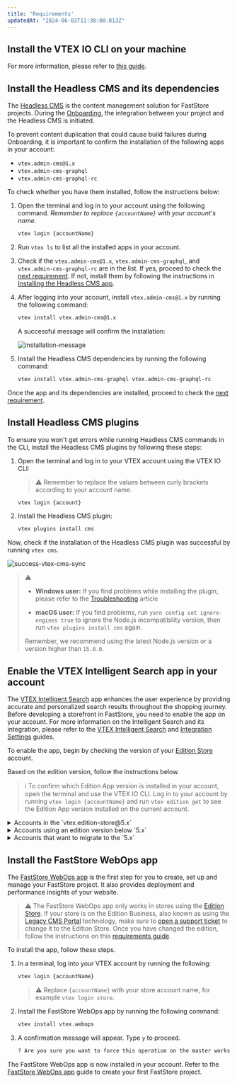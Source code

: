 ```yaml
---
title: 'Requirements'
updatedAt: "2024-06-03T11:30:00.813Z"
---
```


<Steps>

## Install the VTEX IO CLI on your machine

For more information, please refer to [this guide](https://developers.vtex.com/vtex-developer-docs/docs/vtex-io-documentation-vtex-io-cli-installation-and-command-reference).

## Install the Headless CMS and its dependencies

The [Headless CMS](https://developers.vtex.com/docs/guides/faststore/headless-cms-overview) is the content management solution for FastStore projects. During the [Onboarding](https://developers.vtex.com/docs/guides/faststore/getting-started-overview),
the integration between your project and the Headless CMS is initiated.

To prevent content duplication that could cause build failures during Onboarding, it is important to confirm the installation of the following apps in your account: 
- `vtex.admin-cms@1.x`
- `vtex.admin-cms-graphql`
- `vtex.admin-cms-graphql-rc`

To check whether you have them installed, follow the instructions below:

1. Open the terminal and log in to your account using the following command. *Remember to replace `{accountName}` with your account's name.*

    ```bash
    vtex login {accountName}
    ```

2. Run `vtex ls` to list all the installed apps in your account.
3. Check if the `vtex.admin-cms@1.x`, `vtex.admin-cms-graphql`, and `vtex.admin-cms-graphql-rc` are in the list.
If yes, proceed to check the [next requirement](https://developers.vtex.com/docs/guides/faststore/getting-started-requirements#install-headless-cms-plugins). If not, install them by following the instructions in [Installing the Headless CMS app](https://developers.vtex.com/docs/guides/faststore/getting-started-requirements#installing-the-headless-cms-app-and-its-dependencies).

4. After logging into your account, install `vtex.admin-cms@1.x` by running the following command:

    ```bash
    vtex install vtex.admin-cms@1.x
    ```

    A successful message will confirm the installation:

    ![installation-message](https://vtexhelp.vtexassets.com/assets/docs/src/cms-install___7144afabf5a895ba92905926808507b2.png)

5. Install the Headless CMS dependencies by running the following command:

    ```bash
    vtex install vtex.admin-cms-graphql vtex.admin-cms-graphql-rc
    ```

Once the app and its dependencies are installed, proceed to check the [next requirement](https://developers.vtex.com/docs/guides/faststore/getting-started-requirements#install-headless-cms-plugins).

## Install Headless CMS plugins

To ensure you won't get errors while running Headless CMS commands in the CLI, install the Headless CMS plugins by following these steps:

1. Open the terminal and log in to your VTEX account using the VTEX IO CLI:

    > ⚠️ Remember to replace the values between curly brackets according to your account name.

    ```bash
    vtex login {account}
    ```

2. Install the Headless CMS plugin:

    ```bash
    vtex plugins install cms
    ```

Now, check if the installation of the Headless CMS plugin was successful by running `vtex cms`.

![success-vtex-cms-sync](https://vtexhelp.vtexassets.com/assets/docs/src/faststore-vtex-cms___460365970fb39c94e300b9fbd497e17e.png)

> ⚠️
>
> - **Windows user:** If you find problems while installing the plugin, please refer to the [Troubleshooting](https://developers.vtex.com/docs/guides/faststore/troubleshooting-error-installing-headless-cms) article
>
> - **macOS user:** If you find problems, run `yarn config set ignore-engines true` to ignore the Node.js incompatibility version, then run `vtex plugins install cms` again.
>
> Remember, we recommend using the latest Node.js version or a version higher than `15.0.0`.

## Enable the VTEX Intelligent Search app in your account

The [VTEX Intelligent Search](https://help.vtex.com/tracks/vtex-intelligent-search) app enhances the user experience by providing accurate and personalized search results throughout the shopping journey.
Before developing a storefront in FastStore, you need to enable the app on your account. For more information on the Intelligent Search and its integration, please refer to the [VTEX Intelligent Search](https://help.vtex.com/tracks/vtex-intelligent-search) and [Integration Settings](https://help.vtex.com/en/tracks/vtex-intelligent-search--19wrbB7nEQcmwzDPl1l4Cb/6wKQgKmu2FT6084BJT7z5V) guides.

To enable the app, begin by checking the version of your [Edition Store](https://developers.vtex.com/docs/guides/vtex-io-documentation-edition-app) account.

Based on the edition version, follow the instructions below.

> ℹ️ To confirm which Edition App version is installed in your account, open the terminal and use the VTEX IO CLI. Log in to your account by running `vtex login {accountName}` and run `vtex edition get` to see the Edition App version installed on the current account.

<details>
<summary>Accounts in the `vtex.edition-store@5.x`</summary>

If your account is using the `vtex.edition-store@5.x` major, the VTEX Intelligent Search app is already included, and you need to integrate the app via VTEX Admin.

To integrate the VTEX Intelligent Search, go to the VTEX Admin and access **Store Settings > Intelligent Search > Integrations** and click on `START INTEGRATION`.

</details>

<details>
<summary>Accounts using an edition version below `5.x`</summary>

1. In the VTEX IO CLI, log in to your VTEX account by running `vtex login {accountName}`. *Remember to replace the value between brackets with your account name.*
2. If the VTEX Intelligent Search app is not installed in your account, run the following for Intelligent Search:

    ```bash
    vtex install vtex.search-resolver@1.x vtex.admin-search@1.x
    ```

After successfully installing the app, integrate it by accessing the VTEX Admin, go to **Store Settings > Intelligent Search > Integrations**, and click on `START INTEGRATION`.

</details>

<details>
<summary>Accounts that want to migrate to the `5.x`</summary>

If you are using a different major version and want to migrate, please [open a ticket with VTEX Support](https://help.vtex.com/en/support) and request the installation of the Edition app `vtex.edition-store@5.x`.

</details>

## Install the FastStore WebOps app

The [FastStore WebOps app](https://developers.vtex.com/docs/guides/faststore/1-onboarding-overview) is the first step for you to create, set up and manage your FastStore project. It also provides deployment and performance insights of your website.

> ⚠️ The FastStore WebOps app only works in stores using the [Edition Store](https://developers.vtex.com/docs/guides/vtex-io-documentation-edition-app#list-of-native-edition-apps). If your store is on the Edition Business, also known as using the [Legacy CMS Portal](https://help.vtex.com/es/tracks/cms--2YcpgIljVaLVQYMzxQbc3z/1oN446gRGcR2s70RvBCAmj) technology, make sure to [open a support ticket](https://help-tickets.vtex.com/smartlink/sso/login/zendesk) to change it to the Edition Store.
Once you have changed the edition, follow the instructions on this [requirements guide](https://developers.vtex.com/docs/guides/faststore/getting-started-requirements#install-the-vtex-io-cli-on-your-machine).

To install the app, follow these steps.

1. In a terminal, log into your VTEX account by running the following:

    ```bash
    vtex login {accountName}
    ```

    > ⚠️ Replace `{accountName}` with your store account name, for example `vtex login store`.

2. Install the FastStore WebOps app by running the following command:

    ```bash
    vtex install vtex.webops
    ```

3. A confirmation message will appear. Type `y` to proceed.

    ```bash
    ? Are you sure you want to force this operation on the master workspace on the account store? » (y/N)
    ```
The FastStore WebOps app is now installed in your account. Refer to the [FastStore WebOps app](https://developers.vtex.com/docs/guides/faststore/1-onboarding-overview) guide to create your first FastStore project.

</Steps>

